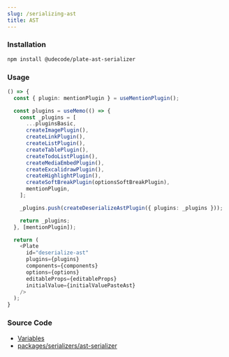 ```yaml
---
slug: /serializing-ast
title: AST
---
```


### Installation

```bash npm2yarn
npm install @udecode/plate-ast-serializer
```

### Usage

```ts live
() => {
  const { plugin: mentionPlugin } = useMentionPlugin();

  const plugins = useMemo(() => {
    const _plugins = [
      ...pluginsBasic,
      createImagePlugin(),
      createLinkPlugin(),
      createListPlugin(),
      createTablePlugin(),
      createTodoListPlugin(),
      createMediaEmbedPlugin(),
      createExcalidrawPlugin(),
      createHighlightPlugin(),
      createSoftBreakPlugin(optionsSoftBreakPlugin),
      mentionPlugin,
    ];

    _plugins.push(createDeserializeAstPlugin({ plugins: _plugins }));

    return _plugins;
  }, [mentionPlugin]);

  return (
    <Plate
      id="deserialize-ast"
      plugins={plugins}
      components={components}
      options={options}
      editableProps={editableProps}
      initialValue={initialValuePasteAst}
    />
  );
}
```

### Source Code

- [Variables](https://github.com/udecode/plate/blob/main/docs/src/live/live.tsx)
- [packages/serializers/ast-serializer](https://github.com/udecode/plate/tree/main/packages/serializers/ast-serializer/src)
